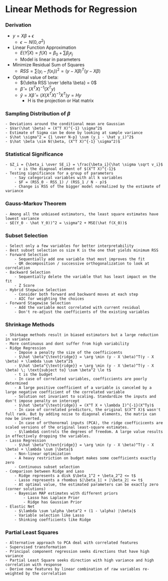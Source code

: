 # Linear Methods for Regression

### Derivation
  - $y = X\beta + \epsilon$
      - $\epsilon \sim N(0, \sigma^2)$ 
  - Linear Function Approximation
      - $E(Y|X) = f(X) = \beta_0 + \sum \beta_j x_j$
      - Model is linear in parameters
  - Minimize Residual Sum of Squares
      - $RSS = \sum (y_i - f(x_i))^2 = (y - X\beta)^T(y - X\beta)$
  - Optimal value of beta:
      - ${\delta RSS \over \delta \beta} = 0$ 
      - $\hat \beta = (X^T X)^{-1}(X^Ty)$
      - $\hat y = X \hat \beta = (X(X^T X)^{-1}X^T)y = H y$
          - H is the projection or Hat matrix

### Sampling Distribution of $\beta$
    - Deviations around the conditional mean are Gaussian
    - $Var(\hat \beta) = (X^T X)^{-1} \sigma^2$
    - Estimate of Sigma can be done by looking at sample variance
    - $\hat \sigma^2 = {1 \over N-p} \sum (y_i - \hat y_i)^2$
    - $\hat \beta \sim N(\beta, (X^T X)^{-1} \sigma^2)$ 

### Statistical Significance
    - $Z_i = {\beta_i \over SE_i} = \frac{\beta_i}{\hat \sigma \sqrt v_i}$
        - v is the diagnoal element of $(X^T X)^{-1}$
    - Testing significance for a group of parameters
        - Say categorical variables with all k variables
        - $F = (RSS_0 - RSS_1) / (RSS_1 / N - p)$
        - Change is RSS of the bigger model normalized by the estimate of variance

### Gauss-Markov Theorem
    - Among all the unbiased estimators, the least square estimates have lowest variance
    - $E(Y_0 - \hat Y_0))^2 = \sigma^2 + MSE(\hat f(X_0))$

### Subset Selection
    - Select only a few variables for better interpretability
    - Best subset selection os size K is the one that yields minimum RSS
    - Forward Selection
        - Sequentially add one variable that most improves the fit
        - QR decomposition / successive orthogonalization to look at correlation
    - Backward Selection
        - Sequentially delete the variable that has least impact on the fit
        - Z Score
    - Hybrid Stepwise Selection
        - Consider both forward and backward moves at each step
        - AIC for weighting the choices
    - Forward Stagewise Selection
        - Add the variable most correlated with current residual
        - Don't re-adjust the coefficients of the existing variables

### Shrinkage Methods
    - Shinkage methods result in biased estimators but a large reduction in variance 
    - More continuous and dont suffer from high variability
    - Ridge Regression
        - Impose a penalty the size of the coefficicents
        - $\hat \beta^{\text{ridge}} = \arg \min (y - X \beta)^T(y - X \beta) + \lambda \sum \beta^2$
        - $\hat \beta^{\text{ridge}} = \arg \min (y - X \beta)^T(y - X \beta) \; \text{subject to} \sum \beta^2 \le t$
        - t is the budget
        - In case of correlated variables, coefficcients are poorly determined
        - A large positive coefficient of a variable is canceled by a large negative coefficient of the correlated variable
        - Solution not invariant to scaling. Standardize the inputs and don't impose penalty on intercept
        - $\hat \beta^{\text{ridge}} = (X^T X + \lambda I)^{-1}(X^Ty)$
        - In case of correlated predictors, the original $(X^T X)$ wasn't full rank. But by adding noise to diagonal elements, the matrix can now be inverted.
        - In case of orthonormal inputs (PCA), the ridge coefficicents are scaled versions of the original least-square estimates.
        - $\lambda$ controls the degrees of freedom. A large value results in effectively dropping the variables.
    - Lasso Regression
        - $\hat \beta^{\text{ridge}} = \arg \min (y - X \beta)^T(y - X \beta) + \lambda \sum |\beta|$
        - Non-linear optimization
        - A heavy restriction on budget makes some coefficients exactly zero
        - Continuous subset selection
    - Comparison between Ridge and Laso
        - Ridge represents a disk $\beta_1^2 + \beta_2^2 <= t$ 
        - Lasso represents a rhombus $|\beta_1| + |\beta_2| <= t$ 
        - At optimal value, the estimated parameters can be exactly zero (corner solutions)
        - Bayesian MAP estimates with different priors
            - Lasso has Laplace Prior
            - Ridge has Gaussian Prior
    - Elastic Net
        - $\lambda \sum \alpha \beta^2 + (1 - \alpha) |\beta|$
        - Variable selection like Lasso
        - Shinking coefficients like Ridge

### Partial Least Squares
    - Alternative approach to PCA deal with correlated features 
    - Supervised transformation
    - Principal component regression seeks directions that have high variance
    - Partial Least Square seeks direction with high variance and high correlation with response
    - Derive new features by linear combination of raw variables re-weighted by the correlation
